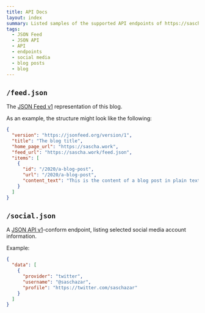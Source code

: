 ```yaml
---
title: API Docs
layout: index
summary: Listed samples of the supported API endpoints of https://sascha.work. Currently the API only consists of static JSON files, containing a JSON Feed, listing social media accounts and more...
tags:
  - JSON Feed
  - JSON API
  - API
  - endpoints
  - social media
  - blog posts
  - blog
---
```


## `/feed.json`

The [JSON Feed v1](https://jsonfeed.org/version/1) representation of this blog.

As an example, the structure might look like the following:

```JSON
{
  "version": "https://jsonfeed.org/version/1",
  "title": "The blog title",
  "home_page_url": "https://sascha.work",
  "feed_url": "https://sascha.work/feed.json",
  "items": [
    {
      "id": "/2020/a-blog-post",
      "url": "/2020/a-blog-post",
      "content_text": "This is the content of a blog post in plain text."
    }
  ]
}
```

## `/social.json`

A [JSON API v1](https://jsonapi.org/format/)-conform endpoint, listing selected social media account information.

Example:

```JSON
{
  "data": [
    {
      "provider": "twitter",
      "username": "@saschazar",
      "profile": "https://twitter.com/saschazar"
    }
  ]
}
```
